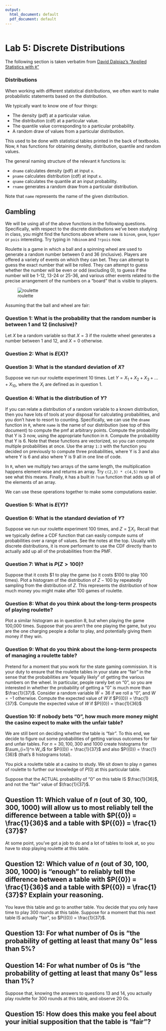 ```yaml
---
output:
  html_document: default
  pdf_document: default
---
```


```r
```

# Lab 5: Discrete Distributions

The following section is taken verbatim from [David Dalpiaz's "Applied Statistics with `R`"](https://daviddalpiaz.github.io/appliedstats/probability-and-statistics-in-r.html#distributions)

### Distributions

When working with different statistical distributions, we often want to make probabilistic statements based on the distribution.

We typically want to know one of four things:

* The density (pdf) at a particular value.
* The distribution (cdf) at a particular value.
* The quantile value corresponding to a particular probability.
* A random draw of values from a particular distribution.

This used to be done with statistical tables printed in the back of textbooks. Now, `R` has functions for obtaining density, distribution, quantile and random values.

The general naming structure of the relevant `R` functions is:

* `dname` calculates density (pdf) at input `x`.
* `pname` calculates distribution (cdf) at input `x`.
* `qname` calculates the quantile at an input probability.
* `rname` generates a random draw from a particular distribution.

Note that `name` represents the name of the given distribution.

## Gambling

We will be using all of the above functions in the following questions.  Specifically, with respect to the discrete distributions we've been studying in class, you might find the functions above where `name` is `binom`, `geom`, `hyper` or `pois` interesting.  Try typing in `?dbinom` and `?rpois` now.

Roulette is a game in which a ball and a spinning wheel are used to generate a random number between 0 and 36 (inclusive).  Players are offered a variety of events on which they can bet.  They can attempt to guess the exact number that will be rolled.  They can attempt to guess whether the number will be even or odd (excluding 0), to guess if the number will be 1-12, 13-24 or 25-36, and various other events related to the precise arrangement of the numbers on a "board" that is visible to players.

![roulette](roulette.jpeg)

Assuming that the ball and wheel are fair:

### Question 1: What is the probability that the random number is between 1 and 12 (inclusive)?

Let $X$ be a random variable so that $X = 3$ if the roulette wheel generates a number between 1 and 12, and $X = 0$ otherwise.

### Question 2: What is $E(X)$?

### Question 3: What is the standard deviation of $X$?

Suppose we run our roulette experiment 10 times.  Let $Y = X_1 + X_2 + X_3 + ... + X_{10}$, where the $X_i$ are defined as in question 1.

### Question 4: What is the distribution of $Y$?

If you can relate a distribution of a random variable to a known distribution, then you have lots of tools at your disposal for calculating probabilities, and you don't have to resort to counting.  Specifically, we can use the `dname` function in `R`, where `name` is the name of our distribution (see top of this document) to compute the pmf at arbitrary points.  Compute the probability that Y is 3 now, using the appropriate function in `R`.  Compute the probability that Y is 6.  Note that these functions are vectorized, so you can compute multiple probabilities at once.  Use the array `1:3` with the function you decided on previously to compute three probabilities, where Y is 3 and also where Y is 6 and also where Y is 9 all in one line of code.  

In `R`, when we multiply two arrays of the same length, the multiplication happens element-wise and returns an array.  Try `c(2,3) * c(4,5)` now to see what this means.  Finally, `R` has a built in `?sum` function that adds up all of the elements of an array.

We can use these operations together to make some computations easier.

### Question 5: What is $E(Y)$?

### Question 6: What is the standard deviation of $Y$?

Suppose we run our roulette experiment 100 times, and $Z = \sum X_i$.  Recall that we typically define a CDF function that can easily compute sums of probabilities over a range of values.  See the notes at the top.  Usually with discrete distributions, it is more performant to use the CDF directly than to actually add up all of the probabilities from the PMF.

### Question 7: What is $P(Z > 100)$?

Suppose that it costs $\$1$ to play the game (so it costs $\$100$ to play 100 times).  Plot a histogram of the distribution of $Z - 100$ by repeatedly sampling from the distribution of $Z$.  This represents the distribution of how much money you might make after 100 games of roulette.

### Question 8: What do you think about the long-term prospects of playing roulette?

Plot a similar histogram as in question 8, but when playing the game 100,000 times.  Suppose that you aren't the one playing the game, but you are the one charging people a dollar to play, and potentially giving them money if they win.

### Question 9: What do you think about the long-term prospects of managing a roulette table?

Pretend for a moment that you work for the state gaming commission.  It is your duty to ensure that the roulette tables in your state are "fair" in the sense that the probabilities are "equally likely" of getting the various numbers on the wheel.  In particular, people rarely bet on "0", so you are interested in whether the probability of getting a "0" is much more than $\frac{1}{37}$.  Consider a random variable $W = 36$ if we roll a "0", and $W = -1$ otherwise.  Compute the expected value of $W$ if $P({0}) = \frac{1}{37}$.  Compute the expected value of $W$ if $P({0}) = \frac{1}{36}$

### Question 10: If nobody bets "0", how much more money might the casino expect to make with the unfair table?

We are still bent on deciding whether the table is "fair".  To this end, we decide to figure out some probabilities of getting various outcomes for fair and unfair tables.  For $n = 30, 100, 300$ and $1000$ create histograms for $\sum_{i=1}^n W_i$ for $P({0}) = \frac{1}{37}$ and also $P({0}) = \frac{1}{36}$ (that's 8 histograms total).  

You pick a roulette table at a casino to study.  We sit down to play $n$ games of roulette to further our knowledge of $P({0})$ at this particular table.

Suppose that the ACTUAL probability of "0" on this table IS $\frac{1}{36}$, and not the "fair" value of $\frac{1}{37}$.

## Question 11: Which value of $n$ (out of 30, 100, 300, 1000) will allow us to most reliably tell the difference between a table with $P({0}) = \frac{1}{36}$ and a table with $P({0}) = \frac{1}{37}$?

At some point, you've got a job to do and a lot of tables to look at, so you have to stop playing roulette at this table.

## Question 12: Which value of $n$ (out of 30, 100, 300, 1000) is "enough" to reliably tell the difference between a table with $P({0}) = \frac{1}{36}$ and a table with $P({0}) = \frac{1}{37}$?  Explain your reasoning.

You leave this table and go to another table.  You decide that you only have time to play 300 rounds at this table.  Suppose for a moment that this next table IS actually "fair", so $P({0}) = \frac{1}{37}$.

## Question 13: For what number of 0s is "the probability of getting at least that many 0s" less than 5%?

## Question 14: For what number of 0s is "the probability of getting at least that many 0s" less than 1%?

Suppose that, knowing the answers to questions 13 and 14, you actually play roulette for 300 rounds at this table, and observe 20 0s. 

## Question 15: How does this make you feel about your initial supposition that the table is "fair"?
